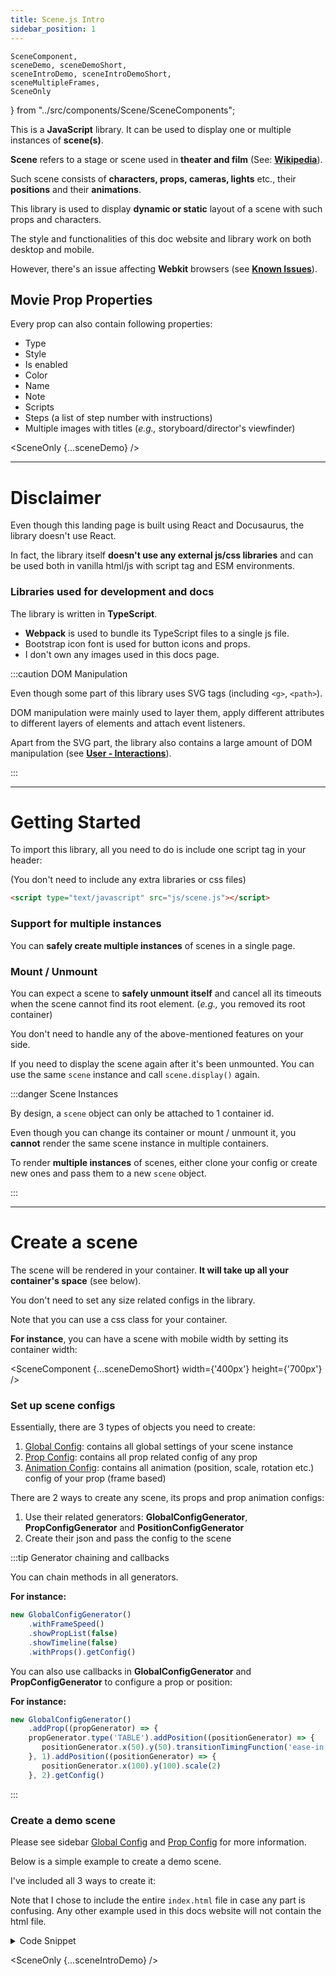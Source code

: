 ```yaml
---
title: Scene.js Intro
sidebar_position: 1
---
```


    SceneComponent,
    sceneDemo, sceneDemoShort,
    sceneIntroDemo, sceneIntroDemoShort,
    sceneMultipleFrames,
    SceneOnly
} from "../src/components/Scene/SceneComponents";

This is a **JavaScript** library. It can be used to display one or multiple instances of **scene(s)**.

**Scene** refers to a stage or scene used in **theater and film** (See: **[Wikipedia](https://en.wikipedia.org/wiki/Blocking_(stage))**).

Such scene consists of **characters, props, cameras, lights** etc., their **positions** and their **animations**.

This library is used to display **dynamic or static** layout of a scene with such props and characters.

The style and functionalities of this doc website and library work on both desktop and mobile.

However, there's an issue affecting **Webkit** browsers (see **[Known Issues](known-issues)**).

## Movie Prop Properties

Every prop can also contain following properties:
* Type
* Style
* Is enabled
* Color
* Name
* Note
* Scripts
* Steps (a list of step number with instructions)
* Multiple images with titles (*e.g.,* storyboard/director's viewfinder)

<SceneOnly {...sceneDemo} />

---

# Disclaimer

Even though this landing page is built using React and Docusaurus, the library doesn't use React.

In fact, the library itself **doesn't use any external js/css libraries** and can be used both in vanilla html/js with script tag and ESM environments.


### Libraries used for development and docs

The library is written in **TypeScript**.

* **Webpack** is used to bundle its TypeScript files to a single js file.
* Bootstrap icon font is used for button icons and props.
* I don't own any images used in this docs page.

:::caution DOM Manipulation

Even though some part of this library uses SVG tags (including `<g>`, `<path>`).

DOM manipulation were mainly used to layer them, 
apply different attributes to different layers of elements and attach event listeners.

Apart from the SVG part, the library also contains a large amount of DOM manipulation (see **[User - Interactions](user-interactions)**).

:::

---

# Getting Started

To import this library, all you need to do is include one script tag in your header:

(You don't need to include any extra libraries or css files)


```html
<script type="text/javascript" src="js/scene.js"></script>
```

### Support for multiple instances

You can **safely create multiple instances** of scenes in a single page.

### Mount / Unmount

You can expect a scene to **safely unmount itself** and cancel all its timeouts
when the scene cannot find its root element. (*e.g.,* you removed its root container)

You don't need to handle any of the above-mentioned features on your side.

If you need to display the scene again after it's been unmounted. You can use the same `scene` instance and call `scene.display()` again.


:::danger Scene Instances

By design, a `scene` object can only be attached to 1 container id.

Even though you can change its container or mount / unmount it, you **cannot** render the same scene instance in multiple containers.

To render **multiple instances** of scenes, either clone your config or create new ones and pass them to a new `scene` object.

:::

---

# Create a scene

The scene will be rendered in your container. **It will take up all your container's space** (see below).

You don't need to set any size related configs in the library.

Note that you can use a css class for your container.

**For instance**, you can have a scene with mobile width by setting its container width:

<SceneComponent {...sceneDemoShort} width={'400px'} height={'700px'} />

### Set up scene configs

Essentially, there are 3 types of objects you need to create:

1. [Global Config](global-config): contains all global settings of your scene instance
2. [Prop Config](prop-config): contains all prop related config of any prop
3. [Animation Config](prop-config/animation-config/what-is-animation-config): contains all animation (position, scale, rotation etc.) config of your prop (frame based)


There are 2 ways to create any scene, its props and prop animation configs:

1. Use their related generators: **GlobalConfigGenerator**, **PropConfigGenerator** and **PositionConfigGenerator**
2. Create their json and pass the config to the scene

:::tip Generator chaining and callbacks

You can chain methods in all generators.

**For instance:**

```js
new GlobalConfigGenerator()
    .withFrameSpeed()
    .showPropList(false)
    .showTimeline(false)
    .withProps().getConfig()
```

You can also use callbacks in **GlobalConfigGenerator** and **PropConfigGenerator** to configure a prop or position:

**For instance:**

```js
new GlobalConfigGenerator()
    .addProp((propGenerator) => {
    propGenerator.type('TABLE').addPosition((positionGenerator) => {
       positionGenerator.x(50).y(50).transitionTimingFunction('ease-in')
    }, 1).addPosition((positionGenerator) => {
       positionGenerator.x(100).y(100).scale(2)
    }, 2).getConfig()
```

:::

### Create a demo scene


Please see sidebar [Global Config](global-config) and [Prop Config](prop-config) for more information.

Below is a simple example to create a demo scene.

I've included all 3 ways to create it:

Note that I chose to include the entire `index.html` file in case any part is confusing. Any other example used in this docs website will not contain the html file.

<details>
    <summary>Code Snippet</summary>
<Tabs>
<TabItem value={'globalGenerator'} label={'Using Global Config Generator Chaining'} default>

```html title="index.html"
<!DOCTYPE html>
<html lang="en">
<head>
<meta charset="UTF-8">
<title>Scene.js demo</title>
<script type="text/javascript" src="js/scene.js"></script>
<body>

<div id="some-container-id" style="width: 800px; height: 600px"></div>

<script defer>
    const globalConfigGenerator = new SceneJS.GlobalConfigGenerator()
    .defaultOpenToolbar(false)
    .autoPlay(true)
    .addProp((generator) => {
    generator.type('TABLE').addPosition((positionGenerator) => {
        positionGenerator.x(50).y(50)
    }, 1).addPosition((positionGenerator) => {
        positionGenerator.x(90).y(90)
    }, 2)
})
    .addProp((generator) => {
    generator.type('CAMERA').addPosition((positionGenerator) => {
        positionGenerator.x(200).y(200)
    }, 1).addPosition((positionGenerator) => {
        positionGenerator.x(50).y(50)
    }, 2)
})
    const scene = new SceneJS.Scene('some-container-id', globalConfigGenerator.getConfig())
    scene.display();
</script>

</body>
</html>
```

</TabItem>

<TabItem value={'config'} label={'Using json config'}>

```html
<!DOCTYPE html>
<html lang="en">
<head>
<meta charset="UTF-8">
<title>Scene.js demo</title>
<script type="text/javascript" src="js/scene.js"></script>
<body>

<div id="some-container-id" style="width: 800px; height: 600px"></div>

<script defer>
    const config = {
    "frameSpeed": {},
    "props": [
    {
        "frameAnimationConfig": {
        "1": {
        "x": 50,
        "y": 50
    },
        "2": {
        "x": 90,
        "y": 90
    }
    },
        "type": "TABLE"
    },
    {
        "frameAnimationConfig": {
        "1": {
        "x": 200,
        "y": 200
    },
        "2": {
        "x": 50,
        "y": 50
    }
    },
        "type": "CAMERA"
    }
    ],
    "defaultOpenToolbar": false,
    "autoPlay": true
}
    const scene = new SceneJS.Scene('some-container-id', config)
    scene.display();
</script>

</body>
</html>
```

</TabItem>

<TabItem value={'separateGenerators'} label={'Using separate generators'}>

```html
<!DOCTYPE html>
<html lang="en">
<head>
<meta charset="UTF-8">
<title>Scene.js demo</title>
<script type="text/javascript" src="js/scene.js"></script>
<body>

<div id="some-container-id" style="width: 800px; height: 600px"></div>

<script defer>
    const tableProp = new SceneJS.PropConfigGenerator().type('TABLE')
    const tableFrame1 = new SceneJS.PositionConfigGenerator().x(50).y(50)
    const tableFrame2 = new SceneJS.PositionConfigGenerator().x(90).y(90)

    tableProp.withPosition(1, tableFrame1)
    tableProp.withPosition(2, tableFrame2)

    const cameraProp = new SceneJS.PropConfigGenerator().type('CAMERA')
    const cameraFrame1 = new SceneJS.PositionConfigGenerator().x(200).y(200)
    const cameraFrame2 = new SceneJS.PositionConfigGenerator().x(50).y(50)

    cameraProp.withPosition(1, cameraFrame1)
    cameraProp.withPosition(2, cameraFrame2)

    const config = new SceneJS.GlobalConfigGenerator()
    .defaultOpenToolbar(false)
    .autoPlay(true)
    .withProps([tableProp, cameraProp]).getConfig()
    console.log(config)
    const scene = new SceneJS.Scene('some-container-id', config)
    scene.display();
</script>

</body>
</html>
```

</TabItem>

</Tabs>
</details>


<SceneOnly {...sceneIntroDemo} />